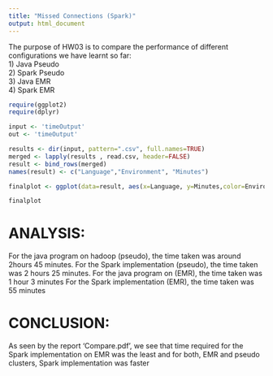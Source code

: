 ```yaml
---
title: "Missed Connections (Spark)"
output: html_document
---
```


The purpose of HW03 is to compare the performance of different configurations we have learnt so far:  
1) Java Pseudo  
2) Spark Pseudo    
3) Java EMR  
4) Spark EMR  


```r
require(ggplot2)
require(dplyr)

input <- 'timeOutput'
out <- 'timeOutput'

results <- dir(input, pattern=".csv", full.names=TRUE)
merged <- lapply(results , read.csv, header=FALSE)
result <- bind_rows(merged)
names(result) <- c("Language","Environment", "Minutes")

finalplot <- ggplot(data=result, aes(x=Language, y=Minutes,color=Environment,group=Environment)) + geom_line() + geom_point(size=2)

finalplot
```


# ANALYSIS:

For the java program on hadoop (pseudo), the time taken was around 2hours 45 minutes.
For the Spark implementation (pseudo), the time taken was 2 hours 25 minutes.
For the java program on (EMR), the time taken was 1 hour 3 minutes
For the Spark implementation (EMR), the time taken was 55 minutes

# CONCLUSION:

As seen by the report ‘Compare.pdf’, we see that time required for the Spark implementation on EMR was the least and for both, EMR and pseudo clusters, Spark implementation was faster